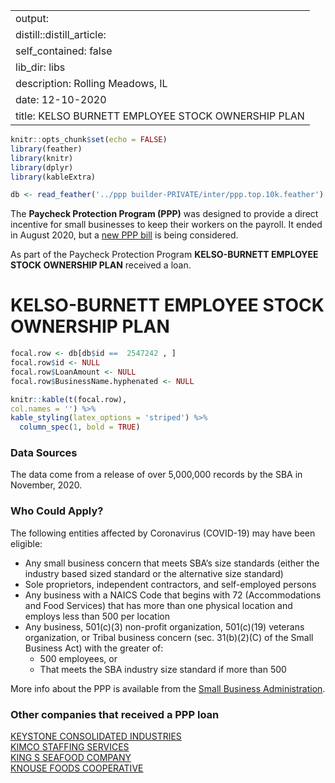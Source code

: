 
---
output:
  distill::distill_article:
    self_contained: false
    lib_dir: libs
description: Rolling Meadows, IL 
date: 12-10-2020
title: KELSO BURNETT EMPLOYEE STOCK OWNERSHIP PLAN 
---




```r
knitr::opts_chunk$set(echo = FALSE)
library(feather)
library(knitr)
library(dplyr)
library(kableExtra)

db <- read_feather('../ppp builder-PRIVATE/inter/ppp.top.10k.feather')

```



The **Paycheck Protection Program (PPP)** was designed to provide a direct incentive for small businesses to keep their workers on the payroll. It ended in August 2020, but a [new PPP bill](https://thehill.com/policy/finance/529092-bipartisan-support-for-new-ppp-loans-gains-momentum-in-congress) is being considered.

As part of the Paycheck Protection Program **KELSO-BURNETT EMPLOYEE STOCK OWNERSHIP PLAN** received a loan.


# KELSO-BURNETT EMPLOYEE STOCK OWNERSHIP PLAN 

```r
focal.row <- db[db$id ==  2547242 , ]
focal.row$id <- NULL
focal.row$LoanAmount <- NULL
focal.row$BusinessName.hyphenated <- NULL

knitr::kable(t(focal.row), 
col.names = '') %>%
kable_styling(latex_options = 'striped') %>%
  column_spec(1, bold = TRUE)


```

### Data Sources

The data come from a release of over 5,000,000 records by the SBA in November, 2020.


### Who Could Apply?

The following entities affected by Coronavirus (COVID-19) may have been eligible:

+ Any small business concern that meets SBA’s size standards (either the industry based sized standard or the alternative size standard)
+ Sole proprietors, independent contractors, and self-employed persons
+ Any business with a NAICS Code that begins with 72 (Accommodations and Food Services) that has more than one physical location and employs less than 500 per location
+ Any business, 501(c)(3) non-profit organization, 501(c)(19) veterans organization, or Tribal business concern (sec. 31(b)(2)(C) of the Small Business Act) with the greater of:
  + 500 employees, or 
  + That meets the SBA industry size standard if more than 500


More info about the PPP is available from the [Small Business Administration](https://www.sba.gov/funding-programs/loans/coronavirus-relief-options/paycheck-protection-program).

 
### Other companies that received a PPP loan 
   
 [KEYSTONE CONSOLIDATED INDUSTRIES](/Paycheck-Protection-Program/2573649-KEYSTONE-CONSOLIDATED-INDUSTRIES) <br> [KIMCO STAFFING SERVICES](/Paycheck-Protection-Program/2590965-KIMCO-STAFFING-SERVICES) <br> [KING S SEAFOOD COMPANY](/Paycheck-Protection-Program/2595750-KING-S-SEAFOOD-COMPANY) <br> [KNOUSE FOODS COOPERATIVE](/Paycheck-Protection-Program/2615388-KNOUSE-FOODS-COOPERATIVE) <br>